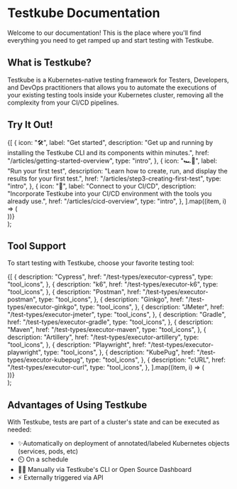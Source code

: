 
# Testkube Documentation

Welcome to our documentation!
This is the place where you'll find everything you need to get ramped up and start testing with Testkube.

## What is Testkube?

Testkube is a Kubernetes-native testing framework for Testers, Developers, and DevOps practitioners that allows you to automate the executions of your existing testing tools inside your Kubernetes cluster, removing all the complexity from your CI/CD pipelines.

## Try It Out!

  <section className={clsx("row indent--min")}>
    {[
      {
        icon: "🛠",
        label: "Get started",
        description:
          "Get up and running by installing the Testkube CLI and its components within minutes.",
        href: "/articles/getting-started-overview",
        type: "intro",
      },
      {
        icon: "🏎💨",
        label: "Run your first test",
        description:
          "Learn how to create, run, and display the results for your first test.",
        href: "/articles/step3-creating-first-test",
        type: "intro",
      },
      {
        icon: "🚀",
        label: "Connect to your CI/CD",
        description:
          "Incorporate Testkube into your CI/CD environment with the tools you already use.",
        href: "/articles/cicd-overview",
        type: "intro",
      },
    ].map((item, i) => (
      <article key={i} className="col padding--sm intro__card">
        <DocCard item={item} />
      </article>
    ))}
  </section>
);

<DocCardList />

## Tool Support
To start testing with Testkube, choose your favorite testing tool:

  <section className={clsx("row indent--min")}>
    {[
      {
        description: "Cypress",
        href: "/test-types/executor-cypress", 
        type: "tool_icons",
      },
      {
        description: "k6",
        href: "/test-types/executor-k6",
        type: "tool_icons",
      },
      {
        description: "Postman",
        href: "/test-types/executor-postman",
        type: "tool_icons",
      },
      {
        description: "Ginkgo",
        href: "/test-types/executor-ginkgo",
        type: "tool_icons",
      },
      {
        description: "JMeter",
        href: "/test-types/executor-jmeter",
        type: "tool_icons",
      },
      {
        description: "Gradle",
        href: "/test-types/executor-gradle",
        type: "tool_icons",
      },
      {
        description: "Maven",
        href: "/test-types/executor-maven",
        type: "tool_icons",
      },
      {
        description: "Artillery",
        href: "/test-types/executor-artillery",
        type: "tool_icons",
      },
      {
        description: "Playwright",
        href: "/test-types/executor-playwright",
        type: "tool_icons",
      },
      {
        description: "KubePug",
        href: "/test-types/executor-kubepug",
        type: "tool_icons",
      },
      {
        description: "cURL",
        href: "/test-types/executor-curl",
        type: "tool_icons",
      },
    ].map((item, i) => (
      <article key={i} className="nopadding tools__card">
        <DocCard item={item} />
      </article>
    ))}
  </section>
);

<ToolList />


## Advantages of Using Testkube

With Testkube, tests are part of a cluster's state and can be executed as needed:

- ✨Automatically on deployment of annotated/labeled Kubernetes objects (services, pods, etc)
- ⏲️ On a schedule
- 🧑‍💻 Manually via Testkube's CLI or Open Source Dashboard
- ⚡ Externally triggered via API
